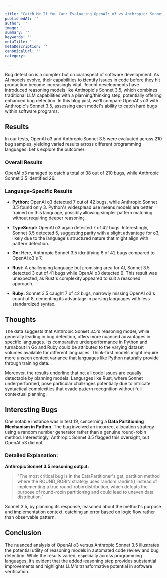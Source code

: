 ```yaml
---

title: "Catch Me If You Can: Evaluating OpenAI: o3 vs Anthropic: Sonnet 3.5 in Bug Detection"
publishedAt: ''
author: ''
image: ''
summary: ''
keywords: ''
metaTitle: ''
metaDescription: ''
canonicalUrl: ''
category: 

---
```


Bug detection is a complex but crucial aspect of software development. As AI models evolve, their capabilities to identify issues in code before they hit production become increasingly vital. Recent developments have introduced reasoning models like Anthropic's Sonnet 3.5, which combines traditional LLM capabilities with a planning/thinking step, potentially offering enhanced bug detection. In this blog post, we'll compare OpenAI's o3 with Anthropic's Sonnet 3.5, assessing each model's ability to catch hard bugs within software programs.

## Results

In our tests, OpenAI o3 and Anthropic Sonnet 3.5 were evaluated across 210 bug samples, yielding varied results across different programming languages. Let's explore the outcomes.

### Overall Results

OpenAI o3 managed to catch a total of 38 out of 210 bugs, while Anthropic Sonnet 3.5 identified 26. 

### Language-Specific Results

- **Python:**
  OpenAI o3 detected 7 out of 42 bugs, while Anthropic Sonnet 3.5 found only 3. Python's widespread use means models are better trained on this language, possibly allowing simpler pattern matching without requiring deeper reasoning.

- **TypeScript:**
  OpenAI o3 again detected 7 of 42 bugs. Interestingly, Sonnet 3.5 detected 5, suggesting parity with a slight advantage for o3, likely due to the language's structured nature that might align with pattern detection.

- **Go:**
  Here, Anthropic Sonnet 3.5 identifying 8 of 42 bugs compared to OpenAI o3's 7.

- **Rust:**
  A challenging language but promising area for AI, Sonnet 3.5 detected 3 out of 41 bugs while OpenAI o3 detected 9. This result was unexpected, as Rust's complexity appeared to suit a reasoned approach.

- **Ruby:**
  Sonnet 3.5 caught 7 of 42 bugs, narrowly missing OpenAI o3's count of 8, cementing its advantage in parsing languages with less standardized syntax.

## Thoughts

The data suggests that Anthropic Sonnet 3.5's reasoning model, while generally leading in bug detection, offers more nuanced advantages in specific languages. Its comparative underperformance in Python and turnabout in Go and Ruby could be attributed to the varying dataset volumes available for different languages. Think-first models might require more unseen context variance that languages like Python naturally provide through training data.

Moreover, the results underline that not all code issues are equally detectable by planning models. Languages like Rust, where Sonnet underperformed, pose particular challenges potentially due to intricate syntactical complexities that evade pattern recognition without full contextual planning.

## Interesting Bugs

One notable instance was in test 19, concerning a **Data Partitioning Mechanism in Python**. The bug involved an incorrect allocation strategy using a random number generator rather than a genuine round-robin method. Interestingly, Anthropic Sonnet 3.5 flagged this oversight, but OpenAI o3 did not.

### Detailed Explanation:

**Anthropic Sonnet 3.5 reasoning output:**

> "The most critical bug is in the DataPartitioner's get_partition method where the ROUND_ROBIN strategy uses random.randint() instead of implementing a true round-robin distribution, which defeats the purpose of round-robin partitioning and could lead to uneven data distribution."

Sonnet 3.5, by planning its response, reasoned about the method's purpose and implementation context, catching an error based on logic flow rather than observable pattern.

## Conclusion

The nuanced analysis of OpenAI o3 versus Anthropic Sonnet 3.5 illustrates the potential utility of reasoning models in automated code review and bug detection. While the results varied, especially across programming languages, it’s evident that the added reasoning step provides substantial improvements and highlights LLM's transformative potential in software verification.